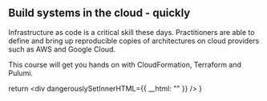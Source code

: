 

## Build systems in the cloud - quickly 



Infrastructure as code is a critical skill these days. Practitioners are able to define and bring up reproducible copies of architectures on cloud providers 
such as AWS and Google Cloud.

This course will get you hands on with CloudFormation, Terraform and Pulumi. 





  return <div dangerouslySetInnerHTML={{ __html: "" }} />
}
